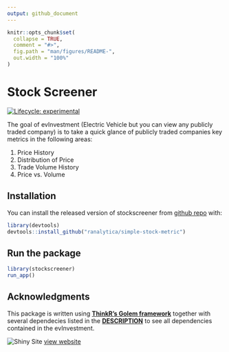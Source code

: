 ```yaml
---
output: github_document
---
```


<!-- README.md is generated from README.Rmd. Please edit that file -->

```r
knitr::opts_chunk$set(
  collapse = TRUE,
  comment = "#>",
  fig.path = "man/figures/README-",
  out.width = "100%"
)
```

# Stock Screener

<!-- badges: start -->
[![Lifecycle: experimental](https://img.shields.io/badge/lifecycle-experimental-orange.svg)](https://www.tidyverse.org/lifecycle/#experimental)
<!-- badges: end -->

The goal of evInvestment (Electric Vehicle but you can view any publicly traded company) is to take a quick glance of publicly traded companies key metrics in the following areas:

1. Price History
2. Distribution of Price
3. Trade Volume History
4. Price vs. Volume

## Installation

You can install the released version of stockscreener from [github repo](https://github.com/ranalytica/EV_Players) with:

``` r
library(devtools)
devtools::install_github("ranalytica/simple-stock-metric")
```

## Run the package

``` r
library(stockscreener)
run_app()
```
## Acknowledgments

This package is written using **[ThinkR's Golem framework](https://github.com/ThinkR-open/golem)** together with several dependecies listed in the **[DESCRIPTION](https://github.com/ranalytica/EV_Players/blob/master/DESCRIPTION)** to see all dependencies contained in the evInvestment. 

![Shiny Site](./shiny.png) [view website](https://ranalytica.shinyapps.io/simple_stock_metric/){target="_blank"} 

